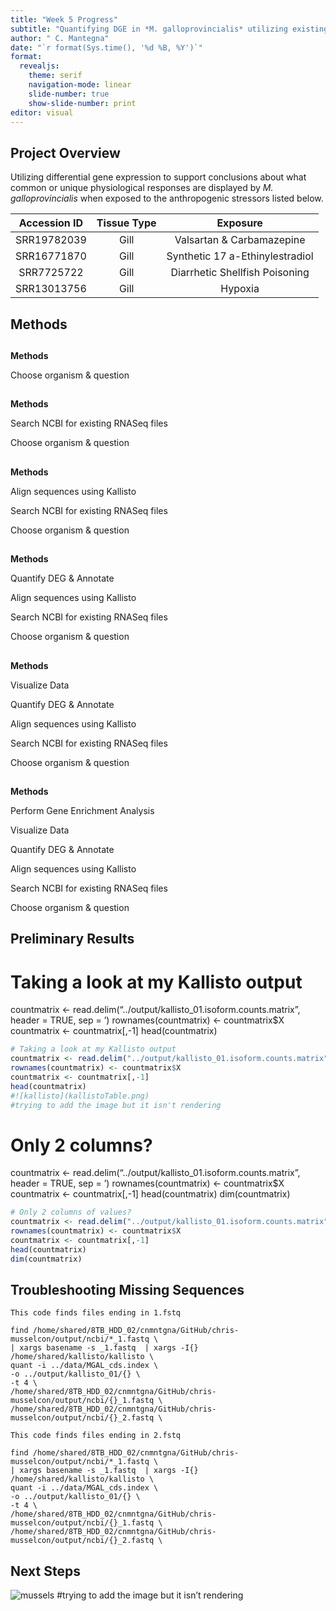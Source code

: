 ```yaml
---
title: "Week 5 Progress"
subtitle: "Quantifying DGE in *M. galloprovincialis* utilizing existing RNASeq data"
author: " C. Mantegna"
date: "`r format(Sys.time(), '%d %B, %Y')`"
format: 
  revealjs: 
    theme: serif
    navigation-mode: linear
    slide-number: true
    show-slide-number: print
editor: visual
---
```


## Project Overview {.smaller}

Utilizing differential gene expression to support conclusions about what common or unique physiological responses are displayed by *M. galloprovincialis* when exposed to the anthropogenic stressors listed below.  



| Accession ID | Tissue Type | Exposure                        |
|:------------:|:-----------:|:-------------------------------:|
| SRR19782039  | Gill        | Valsartan & Carbamazepine       |
| SRR16771870  | Gill        | Synthetic 17 a-Ethinylestradiol |
| SRR7725722   | Gill        | Diarrhetic Shellfish Poisoning  |
| SRR13013756  | Gill        | Hypoxia                         |


## Methods
## {auto-animate=true}
**Methods**

Choose organism & question

## {auto-animate=true}
**Methods**

Search NCBI for existing RNASeq files

Choose organism & question

## {auto-animate=true}
**Methods**

Align sequences using Kallisto

Search NCBI for existing RNASeq files

Choose organism & question

## {auto-animate=true}
**Methods**

Quantify DEG & Annotate

Align sequences using Kallisto

Search NCBI for existing RNASeq files

Choose organism & question

## {auto-animate=true}
**Methods**

Visualize Data

Quantify DEG & Annotate 

Align sequences using Kallisto

Search NCBI for existing RNASeq files

Choose organism & question

## {auto-animate=true}
**Methods**

Perform Gene Enrichment Analysis

Visualize Data

Quantify DEG & Annotate

Align sequences using Kallisto

Search NCBI for existing RNASeq files

Choose organism & question

## Preliminary Results {.smaller}

# Taking a look at my Kallisto output {.smaller}
countmatrix <- read.delim("../output/kallisto_01.isoform.counts.matrix", header = TRUE, sep = '\t')
rownames(countmatrix) <- countmatrix$X
countmatrix <- countmatrix[,-1]
head(countmatrix)

```r

# Taking a look at my Kallisto output
countmatrix <- read.delim("../output/kallisto_01.isoform.counts.matrix", header = TRUE, sep = '\t')
rownames(countmatrix) <- countmatrix$X
countmatrix <- countmatrix[,-1]
head(countmatrix)
#![kallisto](kallistoTable.png)
#trying to add the image but it isn't rendering

```

# Only 2 columns? {.smaller}
countmatrix <- read.delim("../output/kallisto_01.isoform.counts.matrix", header = TRUE, sep = '\t')
rownames(countmatrix) <- countmatrix$X
countmatrix <- countmatrix[,-1]
head(countmatrix)
dim(countmatrix)

```r
# Only 2 columns of values?
countmatrix <- read.delim("../output/kallisto_01.isoform.counts.matrix", header = TRUE, sep = '\t')
rownames(countmatrix) <- countmatrix$X
countmatrix <- countmatrix[,-1]
head(countmatrix)
dim(countmatrix)
```

## Troubleshooting Missing Sequences {.smaller}
```.python
This code finds files ending in 1.fstq

find /home/shared/8TB_HDD_02/cnmntgna/GitHub/chris-musselcon/output/ncbi/*_1.fastq \
| xargs basename -s _1.fastq  | xargs -I{} /home/shared/kallisto/kallisto \
quant -i ../data/MGAL_cds.index \
-o ../output/kallisto_01/{} \
-t 4 \
/home/shared/8TB_HDD_02/cnmntgna/GitHub/chris-musselcon/output/ncbi/{}_1.fastq \
/home/shared/8TB_HDD_02/cnmntgna/GitHub/chris-musselcon/output/ncbi/{}_2.fastq \
```


```.python
This code finds files ending in 2.fstq

find /home/shared/8TB_HDD_02/cnmntgna/GitHub/chris-musselcon/output/ncbi/*_1.fastq \
| xargs basename -s _1.fastq  | xargs -I{} /home/shared/kallisto/kallisto \
quant -i ../data/MGAL_cds.index \
-o ../output/kallisto_01/{} \
-t 4 \
/home/shared/8TB_HDD_02/cnmntgna/GitHub/chris-musselcon/output/ncbi/{}_1.fastq \
/home/shared/8TB_HDD_02/cnmntgna/GitHub/chris-musselcon/output/ncbi/{}_2.fastq \
```

## Next Steps
![mussels](mytilusReef.png)
#trying to add the image but it isn't rendering